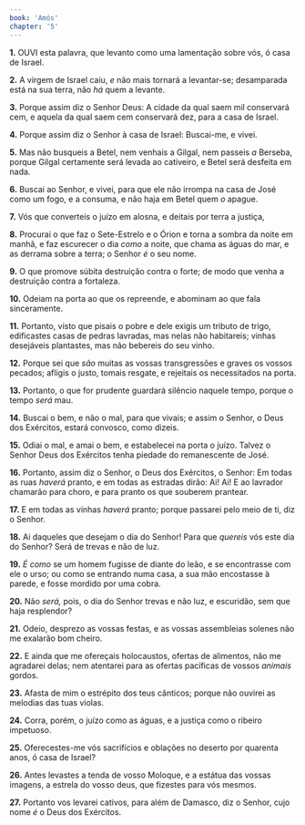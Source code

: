 ```yaml
---
book: 'Amós'
chapter: '5'
---
```


**1.** OUVI esta palavra, que levanto como uma lamentação sobre vós, ó casa de Israel.

**2.** A virgem de Israel caiu, *e* não mais tornará a levantar-se; desamparada está na sua terra, não *há* quem a levante.

**3.** Porque assim diz o Senhor Deus: A cidade da qual saem mil conservará cem, e aquela da qual saem cem conservará dez, para a casa de Israel.

**4.** Porque assim diz o Senhor à casa de Israel: Buscai-me, e vivei.

**5.** Mas não busqueis a Betel, nem venhais a Gilgal, nem passeis *a* Berseba, porque Gilgal certamente será levada ao cativeiro, e Betel será desfeita em nada.

**6.** Buscai ao Senhor, e vivei, para que ele não irrompa na casa de José como um fogo, e a consuma, e não haja em Betel quem *o* apague.

**7.** Vós que converteis o juízo em alosna, e deitais por terra a justiça,

**8.** Procurai o que faz o Sete-Estrelo e o Órion e torna a sombra da noite em manhã, e faz escurecer o dia *como* a noite, que chama as águas do mar, e as derrama sobre a terra; o Senhor *é* o seu nome.

**9.** O que promove súbita destruição contra o forte; de modo que venha a destruição contra a fortaleza.

**10.** Odeiam na porta ao que os repreende, e abominam ao que fala sinceramente.

**11.** Portanto, visto que pisais o pobre e dele exigis um tributo de trigo, edificastes casas de pedras lavradas, mas nelas não habitareis; vinhas desejáveis plantastes, mas não bebereis do seu vinho.

**12.** Porque sei que *são* muitas as vossas transgressões e graves os vossos pecados; afligis o justo, tomais resgate, e rejeitais os necessitados na porta.

**13.** Portanto, o que for prudente guardará silêncio naquele tempo, porque o tempo *será* mau.

**14.** Buscai o bem, e não o mal, para que vivais; e assim o Senhor, o Deus dos Exércitos, estará convosco, como dizeis.

**15.** Odiai o mal, e amai o bem, e estabelecei na porta o juízo. Talvez o Senhor Deus dos Exércitos tenha piedade do remanescente de José.

**16.** Portanto, assim diz o Senhor, o Deus dos Exércitos, o Senhor: Em todas as ruas *haverá* pranto, e em todas as estradas dirão: Ai! Ai! E ao lavrador chamarão para choro, e para pranto os que souberem prantear.

**17.** E em todas as vinhas *haverá* pranto; porque passarei pelo meio de ti, diz o Senhor.

**18.** Ai daqueles que desejam o dia do Senhor! Para que *quereis* vós este dia do Senhor? Será de trevas e não de luz.

**19.** *É como* se um homem fugisse de diante do leão, e se encontrasse com ele o urso; ou como se entrando numa casa, a sua mão encostasse à parede, e fosse mordido por uma cobra.

**20.** Não *será,* pois, o dia do Senhor trevas e não luz, e escuridão, sem que haja resplendor?

**21.** Odeio, desprezo as vossas festas, e as vossas assembleias solenes não me exalarão bom cheiro.

**22.** E ainda que me ofereçais holocaustos, ofertas de alimentos, não me agradarei delas; nem atentarei para as ofertas pacíficas de vossos *animais* gordos.

**23.** Afasta de mim o estrépito dos teus cânticos; porque não ouvirei as melodias das tuas violas.

**24.** Corra, porém, o juízo como as águas, e a justiça como o ribeiro impetuoso.

**25.** Oferecestes-me vós sacrifícios e oblações no deserto por quarenta anos, ó casa de Israel?

**26.** Antes levastes a tenda de vosso Moloque, e a estátua das vossas imagens, a estrela do vosso deus, que fizestes para vós mesmos.

**27.** Portanto vos levarei cativos, para além de Damasco, diz o Senhor, cujo nome *é* o Deus dos Exércitos.